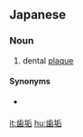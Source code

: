 ==Japanese==
{{ja-kanjitab|し|こう|yomi=on}}

===Noun===
{{ja-noun|しこう}}

# dental [[plaque]]

====Synonyms====
* {{qualifier|colloquial}} {{ja-r|歯糞|はくそ}}

[[it:歯垢]]
[[hu:歯垢]]